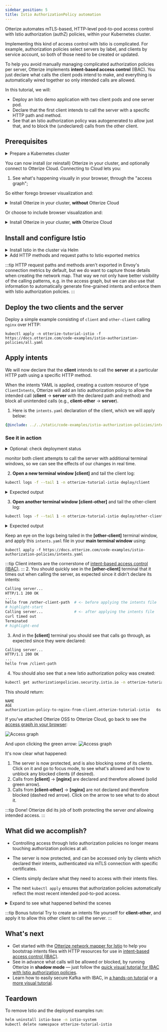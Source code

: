```yaml
---
sidebar_position: 5
title: Istio AuthorizationPolicy automation
---
```


Otterize automates mTLS-based, HTTP-level pod-to-pod access control with Istio authorization (authZ) policies, within your Kubernetes cluster.

Implementing this kind of access control with Istio is complicated. For example, authorization policies select servers by label, and clients by service account, so both of those need to be created or updated.

To help you avoid manually managing complicated authorization policies per server, Otterize implements **intent-based access control** (IBAC).
You just declare what calls the client pods intend to make,
and everything is automatically wired together so only intended calls are allowed.

In this tutorial, we will:

- Deploy an Istio demo application with two client pods and one server pod.
- Declare that the first client intends to call the server with a specific HTTP path and method.
- See that an Istio authorization policy was autogenerated to allow just that, and to block the (undeclared) calls from the other client.

## Prerequisites

<details>
<summary>Prepare a Kubernetes cluster</summary>

Before you start, you'll need a Kubernetes cluster. Having a cluster with a [CNI](https://kubernetes.io/docs/concepts/extend-kubernetes/compute-storage-net/network-plugins/) that supports [NetworkPolicies](https://kubernetes.io/docs/concepts/services-networking/network-policies/) isn't required for this tutorial, but is recommended so that your cluster works with other tutorials.

{@include: ../_common/cluster-setup.md}
</details>

You can now install (or reinstall) Otterize in your cluster, and optionally connect to Otterize Cloud. Connecting to Cloud lets you:
1. See what's happening visually in your browser, through the "access graph";

So either forego browser visualization and:

<details>
<summary>Install Otterize in your cluster, <b>without</b> Otterize Cloud</summary>

:::note Basic system memory requirements
Otterize requires about 200 MBs and 200 mCPU for all components (including a SPIRE deployment) to install and run properly on Minikube and EKS clusters.

{@include: ../_common/install-otterize-istio-enabled.md}

</details>

Or choose to include browser visualization and:

<details>
<summary>Install Otterize in your cluster, <b>with</b> Otterize Cloud</summary>

####  Create an Otterize Cloud account

{@include: ../_common/create-account.md}

#### Install Otterize OSS, connected to Otterize Cloud

{@include: ../_common/install-otterize-from-cloud-with-istio-enforcement.md}

</details>

## Install and configure Istio

<details>
<summary>Install Istio in the cluster via Helm</summary>

{@include: ../_common/install-istio.md}

</details>
<details>
<summary>Add HTTP methods and request paths to Istio exported metrics</summary>

Apply this configuration in the `istio-system` namespace, propagating it to all namespaces covered by the mesh.

```
kubectl apply -f https://docs.otterize.com/code-examples/network-mapper/istio-telemetry-enablement.yaml -n istio-system
```

```yaml
{@include: ../../static/code-examples/network-mapper/istio-telemetry-enablement.yaml}
```

</details>

:::tip
HTTP request paths and methods aren't exported in Envoy's connection metrics by default, but we do want to capture those
details when creating the network map. That way we not only have better visibility of the calling patterns,
e.g. in the access graph, but we can also use that information to automatically generate fine-grained intents and
enforce them with Istio authorization policies.
:::

## Deploy the two clients and the server

Deploy a simple example consisting of `client` and `other-client` calling `nginx` over HTTP:
```shell
kubectl apply -n otterize-tutorial-istio -f https://docs.otterize.com/code-examples/istio-authorization-policies/all.yaml
```

## Apply intents
We will now declare that the **client** intends to call the **server** at a particular HTTP path using a specific HTTP method.

When the intents YAML is applied, creating a custom resource of type `ClientIntents`,
Otterize will add an Istio authorization policy to allow the intended call
(**client** &rarr; **server** with the declared path and method) and block all unintended calls (e.g., **client-other** &rarr; **server**).


1. Here is the `intents.yaml` declaration of the client, which we will apply below:
```yaml
{@include: ../../static/code-examples/istio-authorization-policies/intents.yaml}
```

### See it in action

<details>
<summary>Optional: check deployment status</summary>
Check that the client and server pods were deployed

```bash
kubectl get pods -n otterize-tutorial-istio
```
You should see
```
NAME                           READY   STATUS    RESTARTS   AGE
client-68b775f766-749r4         2/2     Running   0          32s
nginx-c646898-2lq7l             2/2     Running   0          32s
other-client-74cc54f7b5-9rctd   2/2     Running   0          32s
```
</details>

monitor both client attempts to call the server with additional terminal windows,
so we can see the effects of our changes in real time.

2. **Open a new terminal window [client]** and tail the client log:
```bash
kubectl logs -f --tail 1 -n otterize-tutorial-istio deploy/client
```
<details>
<summary>Expected output</summary>

At this point the client should be able to communicate with the server:
```
Calling server...
HTTP/1.1 200 OK
...
hello from /client-path
```
</details>

3. **Open another terminal window [client-other]** and tail the other-client log:
```bash
kubectl logs -f --tail 1 -n otterize-tutorial-istio deploy/other-client
```

<details>
<summary>Expected output</summary>

At this point the client should be able to communicate with the server:
```
Calling server...
HTTP/1.1 200 OK
...
hello from /other-client-path
```

</details>

Keep an eye on the logs being tailed in the **[other-client]** terminal window,
   and apply this `intents.yaml` file in your **main terminal window** using:
   ```shell
   kubectl apply -f https://docs.otterize.com/code-examples/istio-authorization-policies/intents.yaml
   ```
:::tip
Client intents are the cornerstone of [intent-based access control (IBAC)](https://otterize.com/ibac).
:::
2. You should quickly see in the **[other-client]** terminal that it times out when calling the server,
   as expected since it didn't declare its intents:
```bash
Calling server...
HTTP/1.1 200 OK
...
hello from /other-client-path  # <- before applying the intents file
# highlight-start
Calling server...              # <- after applying the intents file
curl timed out
Terminated
# highlight-end
```

3. And in the **[client]** terminal you should see that calls go through, as expected since they were declared:
```bash
Calling server...
HTTP/1.1 200 OK
...
hello from /client-path
```
4. You should also see that a new Istio authorization policy was created:
```bash
kubectl get authorizationpolicies.security.istio.io -n otterize-tutorial-istio
```
This should return:
```
NAME                                                                AGE
authorization-policy-to-nginx-from-client.otterize-tutorial-istio   6s
```

If you've attached Otterize OSS to Otterize Cloud, go back to see the [access graph in your browser](https://app.otterize.com):

![Access graph](/img/quick-tutorials/k8s-istio-authorization-policies/protected.png)

And upon clicking the green arrow:
![Access graph](/img/quick-tutorials/k8s-istio-authorization-policies/protected-edge.png)

It's now clear what happened:
1. The server is now protected, and is also blocking some of its clients. Click on it and go to focus mode, to see what's allowed and how to unblock any blocked clients (if desired).
2. Calls from **[client]** &rarr; **[nginx]** are declared and therefore allowed (solid green arrow).
3. Calls from **[client-other]** &rarr; **[nginx]** are not declared and therefore blocked (dashed red arrow). Click on the arrow to see what to do about it.

:::tip Done!
Otterize did its job of both protecting the server *and* allowing intended access.
:::

## What did we accomplish?

- Controlling access through Istio authorization policies no longer means touching authorization policies at all.

- The server is now protected, and can be accessed only by clients which declared their intents, authenticated via mTLS connection with specific certificates.

- Clients simply declare what they need to access with their intents files.

- The next `kubectl apply` ensures that authorization policies automatically reflect the most recent intended pod-to-pod access.


<details>
<summary>Expand to see what happened behind the scenes</summary>

Otterize generated a specific Istio authorization policy on the ingress of the pod of the server, allowing the server to
be accessed by the pod of the client, based on that client's declared intent. Otterize uses labels to define the authorization policy and associate it
with a server in a namespace, and uses service accounts to identify clients, as Istio requires. This happens as follows:
1. The server's pod is given a label `intents.otterize.com/server` whose value uniquely represents that server.
   The Istio authorization policy stipulates that it applies to the ingress of server pods with this label.
2. The client's service account is looked up through its pod, and used in the policy.
   The authorization policy stipulates that only services with this service account can access the server.
   In the event that the service account is shared by multiple services, an Event is placed on the ClientIntent to warn about this, which is also picked up as a warning in Otterize Cloud, if connected.

Otterize saved us from doing all this work: by simply declaring the client's intents in `intents.yaml`,
all the appropriate configuration was managed automatically behind the scenes.

[Learn more about Istio authorization policies and Otterize](/reference/configuration/intents-operator#istio-authorizationpolicy).
</details>

:::tip Bonus tutorial
Try to create an intents file yourself for **client-other**, and apply it to allow this other client to call the server.
:::

## What's next

- Get started with the [Otterize network mapper for Istio](/quick-tutorials/k8s-istio-watcher) to help you bootstrap intents files with HTTP resources
  for use in [intent-based access control (IBAC)](https://otterize.com/ibac).
- See in advance what calls will be allowed or blocked, by running Otterize in **shadow mode** &mdash; just follow the [quick visual tutorial for IBAC with Istio authorization policies](/quick-visual-tutorials/visual-ibac-istio-authorization-policies).
- Learn how to easily secure Kafka with IBAC, in [a hands-on tutorial](/quick-tutorials/k8s-kafka-mtls) or [a more visual tutorial](/quick-visual-tutorials/visual-ibac-kafka-k8s).


## Teardown

To remove Istio and the deployed examples run:

```bash
helm uninstall istio-base -n istio-system
kubectl delete namespace otterize-tutorial-istio
```
